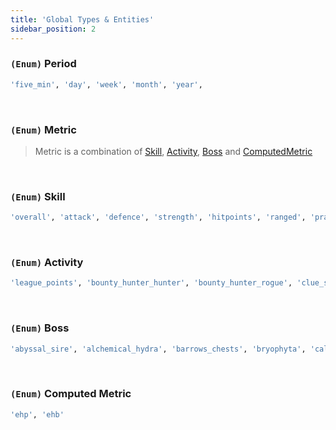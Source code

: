 ```yaml
---
title: 'Global Types & Entities'
sidebar_position: 2
---
```


### `(Enum)` Period

```bash
'five_min', 'day', 'week', 'month', 'year',
```

<br />

### `(Enum)` Metric

> Metric is a combination of [Skill](/docs/global-type-definitions#enum-skill), [Activity](/docs/global-type-definitions#enum-activity), [Boss](/docs/global-type-definitions#enum-boss) and [ComputedMetric](/docs/global-type-definitions#enum-computed-metric)

<br />

### `(Enum)` Skill

```bash
'overall', 'attack', 'defence', 'strength', 'hitpoints', 'ranged', 'prayer', 'magic', 'cooking', 'woodcutting', 'fletching', 'fishing', 'firemaking', 'crafting', 'smithing', 'mining', 'herblore', 'agility', 'thieving', 'slayer', 'farming', 'runecrafting', 'hunter', 'construction'
```

<br />

### `(Enum)` Activity

```bash
'league_points', 'bounty_hunter_hunter', 'bounty_hunter_rogue', 'clue_scrolls_all', 'clue_scrolls_beginner', 'clue_scrolls_easy', 'clue_scrolls_medium', 'clue_scrolls_hard', 'clue_scrolls_elite', 'clue_scrolls_master', 'last_man_standing', 'pvp_arena', 'soul_wars_zeal', 'guardians_of_the_rift'
```

<br />

### `(Enum)` Boss

```bash
'abyssal_sire', 'alchemical_hydra', 'barrows_chests', 'bryophyta', 'callisto', 'cerberus', 'chambers_of_xeric', 'chambers_of_xeric_challenge_mode', 'chaos_elemental', 'chaos_fanatic', 'commander_zilyana', 'corporeal_beast', 'crazy_archaeologist', 'dagannoth_prime', 'dagannoth_rex', 'dagannoth_supreme', 'deranged_archaeologist', 'general_graardor', 'giant_mole', 'grotesque_guardians', 'hespori', 'kalphite_queen', 'king_black_dragon', 'kraken', 'kreearra', 'kril_tsutsaroth', 'mimic', 'nex', 'nightmare', 'phosanis_nightmare', 'obor', 'sarachnis', 'scorpia', 'skotizo', 'tempoross', 'the_gauntlet', 'the_corrupted_gauntlet', 'theatre_of_blood', 'theatre_of_blood_hard_mode', 'thermonuclear_smoke_devil', 'tombs_of_amascut', 'tombs_of_amascut_expert', 'tzkal_zuk', 'tztok_jad', 'venenatis', 'vetion', 'vorkath', 'wintertodt', 'zalcano', 'zulrah'
```

<br />

### `(Enum)` Computed Metric

```bash
'ehp', 'ehb'
```

<br />
